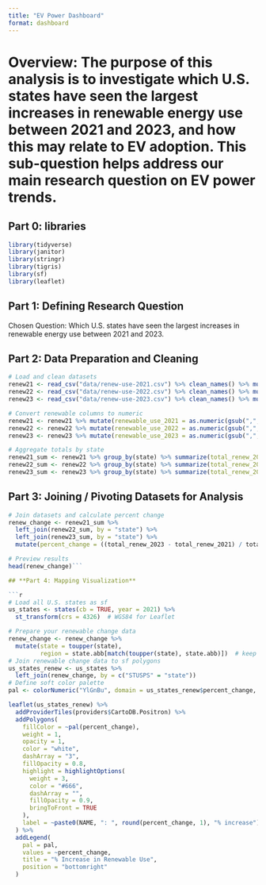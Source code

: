 ```yaml
---
title: "EV Power Dashboard"
format: dashboard
---
```


# Overview: The purpose of this analysis is to investigate **which U.S. states have seen the largest increases in renewable energy use between 2021 and 2023**, and how this may relate to EV adoption. This sub-question helps address our main research question on EV power trends.

## **Part 0: libraries**

```r
library(tidyverse)
library(janitor)
library(stringr)
library(tigris)
library(sf)
library(leaflet)
```

## **Part 1:** **Defining Research Question**

Chosen Question: Which U.S. states have seen the largest increases in renewable energy use between 2021 and 2023.

## **Part 2: Data Preparation and Cleaning**

```r
# Load and clean datasets
renew21 <- read_csv("data/renew-use-2021.csv") %>% clean_names() %>% mutate(state = toupper(state))
renew22 <- read_csv("data/renew-use-2022.csv") %>% clean_names() %>% mutate(state = toupper(state))
renew23 <- read_csv("data/renew-use-2023.csv") %>% clean_names() %>% mutate(state = toupper(state))

# Convert renewable columns to numeric
renew21 <- renew21 %>% mutate(renewable_use_2021 = as.numeric(gsub(",", "", renewable_use_2021)))
renew22 <- renew22 %>% mutate(renewable_use_2022 = as.numeric(gsub(",", "", renewable_use_2022)))
renew23 <- renew23 %>% mutate(renewable_use_2023 = as.numeric(gsub(",", "", renewable_use_2023)))

# Aggregate totals by state
renew21_sum <- renew21 %>% group_by(state) %>% summarize(total_renew_2021 = sum(renewable_use_2021, na.rm = TRUE))
renew22_sum <- renew22 %>% group_by(state) %>% summarize(total_renew_2022 = sum(renewable_use_2022, na.rm = TRUE))
renew23_sum <- renew23 %>% group_by(state) %>% summarize(total_renew_2023 = sum(renewable_use_2023, na.rm = TRUE))
```

## **Part 3: Joining / Pivoting Datasets for Analysis**

```r
# Join datasets and calculate percent change
renew_change <- renew21_sum %>%
  left_join(renew22_sum, by = "state") %>%
  left_join(renew23_sum, by = "state") %>%
  mutate(percent_change = ((total_renew_2023 - total_renew_2021) / total_renew_2021) * 100)

# Preview results
head(renew_change)```

## **Part 4: Mapping Visualization**

```r
# Load all U.S. states as sf
us_states <- states(cb = TRUE, year = 2021) %>%
  st_transform(crs = 4326)  # WGS84 for Leaflet

# Prepare your renewable change data
renew_change <- renew_change %>%
  mutate(state = toupper(state),
         region = state.abb[match(toupper(state), state.abb)])  # keep abbreviations
# Join renewable change data to sf polygons
us_states_renew <- us_states %>%
  left_join(renew_change, by = c("STUSPS" = "state"))
# Define soft color palette
pal <- colorNumeric("YlGnBu", domain = us_states_renew$percent_change, na.color = "lightgray")

leaflet(us_states_renew) %>%
  addProviderTiles(providers$CartoDB.Positron) %>%
  addPolygons(
    fillColor = ~pal(percent_change),
    weight = 1,
    opacity = 1,
    color = "white",
    dashArray = "3",
    fillOpacity = 0.8,
    highlight = highlightOptions(
      weight = 3,
      color = "#666",
      dashArray = "",
      fillOpacity = 0.9,
      bringToFront = TRUE
    ),
    label = ~paste0(NAME, ": ", round(percent_change, 1), "% increase")
  ) %>%
  addLegend(
    pal = pal,
    values = ~percent_change,
    title = "% Increase in Renewable Use",
    position = "bottomright"
  )
```
